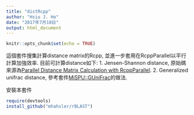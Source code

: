 ```yaml
---
title: "distRcpp"
author: "Hsiu J. Ho"
date: "2017年7月10日"
output: html_document
---
```


```r
knitr::opts_chunk$set(echo = TRUE)
```

這個套件搜集計算distance matrix的Rcpp, 並進一步套用在RcppParallel以平行計算加強效率. 目前可計算distance如下:
1. Jensen-Shannon distance, 原始碼來源為[Parallel Distance Matrix Calculation with RcppParallel](http://gallery.rcpp.org/articles/parallel-distance-matrix/).
2. Generalized unifrac distance, 參考套件[MiSPU::GUniFrac](https://github.com/cran/MiSPU)的做法.

安裝本套件
```r
require(devtools)
install_github("mhahsler/rBLAST")
```
